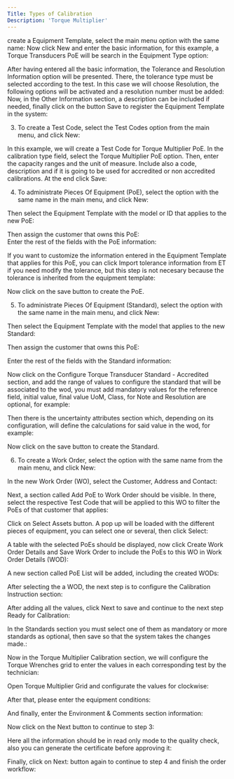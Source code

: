 ```yaml
---
Title: Types of Calibration
Description: 'Torque Multiplier'
---
```



create a Equipment Template, select the main menu option with the 
same name:
 Now click New and enter the basic information, for this example, a Torque 
Transducers PoE will be search in the Equipment Type option: 
 
 After having entered all the basic information, the Tolerance and Resolution 
Information option will be presented. There, the tolerance type must be 
selected according to the test. In this case we will choose Resolution, the 
following options will be activated and a resolution number must be added: 
 Now, in the Other Information section, a description can be included if 
needed, finally click on the button Save to register the Equipment 
Template in the system:

3. To create a Test Code, select the Test Codes option from the main menu, 
and click New:
 
 
 In this example, we will create a Test Code for Torque Multiplier PoE. In 
the calibration type field, select the Torque Multiplier PoE option. Then, 
enter the capacity ranges and the unit of measure. Include also a code, 
description and if it is going to be used for accredited or non accredited 
calibrations. At the end click Save: 

4. To administrate Pieces Of Equipment (PoE), select the option with the same 
name in the main menu, and click New:
 
 Then select the Equipment Template with the model or ID that applies 
to the new PoE: 
 
 Then assign the customer that owns this PoE:  
 Enter the rest of the fields with the PoE information: 
 
 If  you  want  to  customize  the  information  entered  in  the  Equipment 
Template  that  applies  for  this  PoE,  you  can  click  Import  tolerance 
information from ET if you need modify the tolerance, but this step is not 
necesary because the tolerance is inherited from the equipment template:
 
 Now click on the save button to create the PoE. 
  
5. To administrate Pieces Of Equipment (Standard), select the option with the 
same name in the main menu, and click New:
 
 Then select the Equipment Template with the model that applies to the 
new Standard:
  
 Then assign the customer that owns this PoE:  
  
 
 Enter the rest of the fields with the Standard information:
  
 Now  click  on  the  Configure  Torque  Transducer  Standard  -  Accredited 
section, and add the range of values to configure the standard that will be 
associated to the wod, you must add mandatory values for the reference 
field, initial value, final value UoM, Class, for Note and Resolution are 
optional, for example:

 Then there is the uncertainty attributes section which, depending on its 
configuration, will define the calculations for said value in the wod, for 
example:


 
 Now click on the save button to create the Standard. 
  
6. To create a Work Order, select the option with the same name from the 
main menu, and click New:
 
 In the new Work Order (WO), select the Customer, Address and Contact:
  
 Next, a section called Add PoE to Work Order should be visible. In there, 
select the respective Test Code that will be applied to this WO to filter the 
PoEs of that customer that applies:
 
 Click on Select Assets button. A pop up will be loaded with the different 
pieces of equipment, you can select one or several, then click Select:
 
  
 A table with the selected PoEs should be displayed, now click Create Work 
Order Details and Save Work Order to include the PoEs to this WO in Work 
Order Details (WOD):
 
 A new section called PoE List will be added, including the created WODs:
  
 After selecting the a WOD, the next step is to configure the Calibration 
Instruction section:
 
 After adding all the values, click Next to save and continue to the next 
step Ready for Calibration:
  
 In the Standards section you must select one of them as mandatory or more 
standards as optional, then save so that the system takes the changes 
made.:

 
 
 Now in the Torque Multiplier Calibration section, we will configure the 
Torque Wrenches grid to enter the values in each corresponding test by the 
technician:
  
 
 Open Torque Multiplier Grid and configurate the values for clockwise:
 
 After that, please enter the equipment conditions:
  
 And finally, enter the Environment & Comments section information:
 
 Now click on the Next button to continue to step 3:
  
 Here all the information should be in read only mode to the quality check, 
also you can generate the certificate before approving it:


 Finally, click on Next: button again to continue to step 4 and finish the order 
workflow:

 